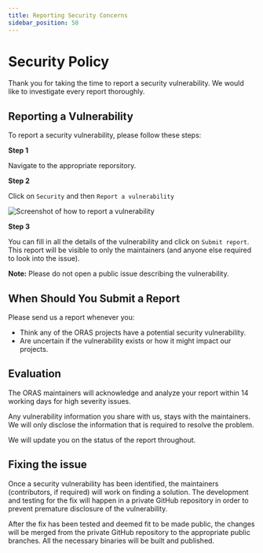 ```yaml
---
title: Reporting Security Concerns
sidebar_position: 50
---
```


# Security Policy

Thank you for taking the time to report a security vulnerability. 
We would like to investigate every report thoroughly.

## Reporting a Vulnerability

To report a security vulnerability, please follow these steps:

**Step 1**

Navigate to the appropriate reporsitory.

**Step 2**

Click on `Security` and then `Report a vulnerability`

![Screenshot of how to report a vulnerability](@site/img/reporting_a_security_concern.png)

**Step 3** 

You can fill in all the details of the vulnerability and click on `Submit report`.
This report will be visible to only the maintainers (and anyone else required to look into the issue).

**Note:** Please do not open a public issue describing the vulnerability.

## When Should You Submit a Report

Please send us a report whenever you:

* Think any of the ORAS projects have a potential security vulnerability.
* Are uncertain if the vulnerability exists or how it might impact our projects.

## Evaluation

The ORAS maintainers will acknowledge and analyze your report within 14 working days for high severity issues.

Any vulnerability information you share with us, stays with the maintainers. 
We will only disclose the information that is required to resolve the problem.

We will update you on the status of the report throughout.

## Fixing the issue

Once a security vulnerability has been identified, the maintainers (contributors, if required) will work on finding a solution. 
The development and testing for the fix will happen in a private GitHub repository in order to prevent premature disclosure of the vulnerability.

After the fix has been tested and deemed fit to be made public, 
the changes will be merged from the private GitHub repository to the appropriate public branches. 
All the necessary binaries will be built and published.
